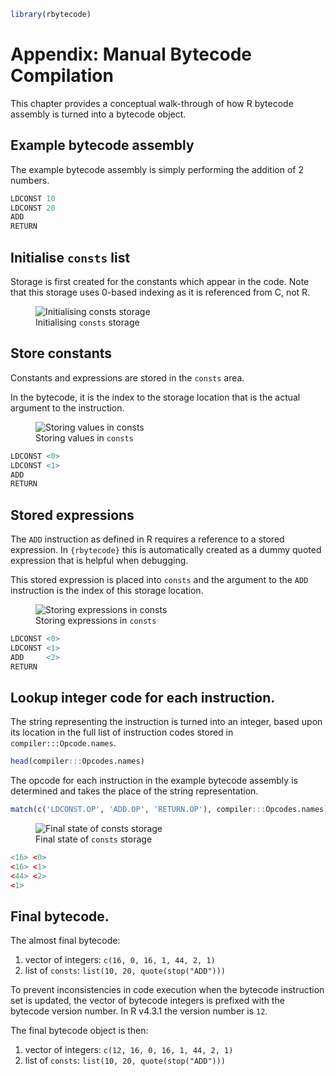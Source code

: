 
```r
library(rbytecode)
```



# Appendix: Manual Bytecode Compilation {#sec-step-by-step}

This chapter provides a conceptual walk-through of how R bytecode assembly
is turned into a bytecode object.

## Example bytecode assembly

The example bytecode assembly is simply performing the addition of 2 numbers.

```r
LDCONST 10
LDCONST 20
ADD
RETURN
```


## Initialise `consts` list

Storage is first created for the constants which appear in the code.  Note that
this storage uses 0-based indexing as it is referenced from C, not R.

![Initialising `consts` storage](figures/manual-consts-00.png)

## Store constants

Constants and expressions are stored in the `consts` area.

In the bytecode, it is the index to the 
storage location that is the actual argument to the instruction.


![Storing values in `consts`](figures/manual-consts-01.png)

```r
LDCONST <0>
LDCONST <1>
ADD
RETURN
```

## Stored expressions

The `ADD` instruction as defined in R requires a reference to a stored expression.  In `{rbytecode}`
this is automatically created as a dummy quoted expression that is helpful
when debugging.

This stored expression is placed into `consts` and the argument to the `ADD`
instruction
is the index of this storage location.


![Storing expressions in `consts`](figures/manual-consts-02.png)

```r
LDCONST <0>
LDCONST <1>
ADD     <2>
RETURN
```


## Lookup integer code for each instruction.

The string representing the instruction is turned into an integer, based upon
its location in the full list of instruction codes stored in `compiler:::Opcode.names`.

```r
head(compiler:::Opcodes.names)
```


The opcode for each instruction in the example bytecode assembly is determined
and takes the place of the string representation.

```r
match(c('LDCONST.OP', 'ADD.OP', 'RETURN.OP'), compiler:::Opcodes.names) - 1L
```



![Final state of `consts` storage](figures/manual-consts-02.png)

```r
<16> <0>
<16> <1>
<44> <2>
<1>
```

## Final bytecode.

The almost final bytecode:

1. vector of integers: `c(16, 0, 16, 1, 44, 2, 1)`
2. list of `consts`: `list(10, 20, quote(stop("ADD")))`


To prevent inconsistencies in code execution when the bytecode instruction set is updated, 
the vector of bytecode integers is prefixed with the bytecode version number.  In
R v4.3.1 the version number is `12`.


The final bytecode object is then:

1. vector of integers: `c(12, 16, 0, 16, 1, 44, 2, 1)`
2. list of `consts`: `list(10, 20, quote(stop("ADD")))`










